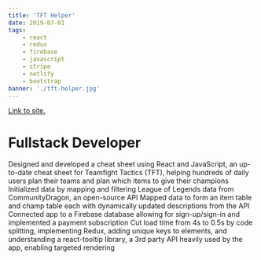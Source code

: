 ```yaml
---
title: 'TFT Helper'
date: 2019-07-01
tags:
    - react
    - redux
    - firebase
    - javascript
    - stripe
    - netlify
    - bootstrap
banner: './tft-helper.jpg'
---
```



<a href="https://www.tft-helper.com/" target="_blank" rel="noopener noreferrer">
    Link to site.
</a>

<h1>Fullstack Developer</h1>

Designed and developed a cheat sheet using React and JavaScript, an up-to-date cheat sheet for Teamfight Tactics (TFT), helping hundreds of daily
users plan their teams and plan which items to give their champions Initialized data by mapping and filtering League of Legends data from
CommunityDragon, an open-source API Mapped data to form an item table and champ table each with dynamically updated descriptions from the API
Connected app to a Firebase database allowing for sign-up/sign-in and implemented a payment subscription Cut load time from 4s to 0.5s by code
splitting, implementing Redux, adding unique keys to elements, and understanding a react-tooltip library, a 3rd party API heavily used by the app,
enabling targeted rendering
